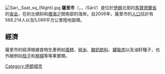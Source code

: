 [[File:Sari,_Saat_sq_(Night).jpg|thumb]]
'''薩里市'''（{{lang-mzn|ساری}}，{{lang-fa|ساری}}，/Sārī/）是位於[[伊朗|伊朗]]北部的[[馬贊德蘭省|馬贊德蘭省]]的[[首府|省会]]，在{{link-en|阿爾波茲山脈|Alborz Mountains}}的北傾斜和[[裡海|裡海]]之間南部的海岸。自2006年，薩里市的[[人口|人口]]估計有568,214人以及5,089平方公里陸地面積。

== 經濟 ==
薩里市的經濟根據食物生產例如[[蛋糕|蛋糕]]、[[大米|碎米]]、[[酸奶|酸奶飲料]]、[[肉|罐裝肉]]以及油籽種子，也外銷例如[[桔子|桔子]]和[[檸檬|檸檬]]等等果實類。
{{iran-stub}}

[[Category:伊朗城市|Category:伊朗城市]]